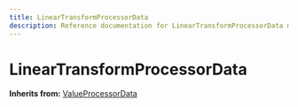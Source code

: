 ```yaml
---
title: LinearTransformProcessorData
description: Reference documentation for LinearTransformProcessorData meta class
---
```



# LinearTransformProcessorData

**Inherits from:** [ValueProcessorData](/classes/valueprocessordata)

<ClassDetails file="/db/classes/LinearTransformProcessorData.24fd66ac504e.json" />

